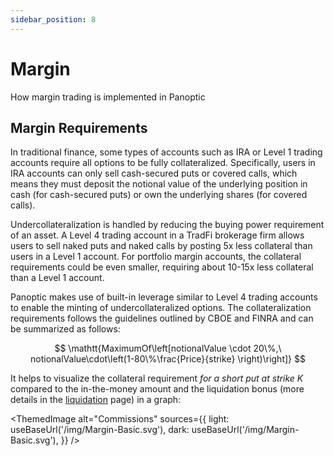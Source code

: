 ```yaml
---
sidebar_position: 8
---
```


# Margin
How margin trading is implemented in Panoptic

## Margin Requirements

In traditional finance, some types of accounts such as IRA or Level 1 trading accounts require all options to be fully collateralized.
Specifically, users in IRA accounts can only sell cash-secured puts or covered calls, which means they must deposit the notional value of the underlying position in cash (for cash-secured puts) or own the underlying shares (for covered calls).

Undercollateralization is handled by reducing the buying power requirement of an asset.
A Level 4 trading account in a TradFi brokerage firm allows users to sell naked puts and naked calls by posting 5x less collateral than users in a Level 1 account.
For portfolio margin accounts, the collateral requirements could be even smaller, requiring about 10-15x less collateral than a Level 1 account.

Panoptic makes use of built-in leverage similar to Level 4 trading accounts to enable the minting of undercollateralized options.
The collateralization requirements follows the guidelines outlined by CBOE and FINRA and can be summarized as follows:

$$
\mathtt{MaximumOf\left[notionalValue \cdot 20\%,\ notionalValue\cdot\left(1-80\%\frac{Price}{strike} \right)\right]}
$$ 

It helps to visualize the collateral requirement *for a short put at strike K* compared to the in-the-money amount and the liquidation bonus (more details in the [liquidation](/docs/panoptic-protocol/liquidations) page) in a graph:



<ThemedImage
  alt="Commissions"
  sources={{
    light: useBaseUrl('/img/Margin-Basic.svg'),
    dark: useBaseUrl('/img/Margin-Basic.svg'),
  }}
/>


